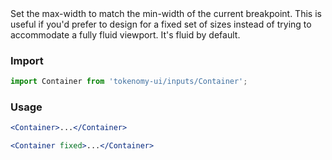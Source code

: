 
<Title>Container Types</Title>
<Subtitle>
  Set the max-width to match the min-width of the current breakpoint. This is
  useful if you'd prefer to design for a fixed set of sizes instead of trying to
  accommodate a fully fluid viewport. It's fluid by default.
</Subtitle>

### Import

```jsx
import Container from 'tokenomy-ui/inputs/Container';
```

### Usage

<ContainerFluid />

```jsx
<Container>...</Container>
```

<ContainerFixed />

```jsx
<Container fixed>...</Container>
```
